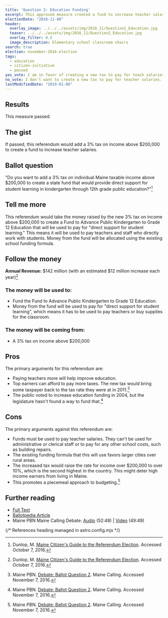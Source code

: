 ```yaml
---
title: 'Question 2: Education Funding'
excerpt: This approved measure created a fund to increase teacher salaries.
electionDate: "2016-11-08"
header:
  overlay_image: ../../../assets/img/2016_11/Question2_Education.jpg
  teaser: ../../../assets/img/2016_11/Question2_Education.jpg
  overlay_filter: 0.5
  image_description: Elementary school classroom chairs
search: true
election: november-2016-election
tags:
  - education
  - citizen-initiative
  - passed
yes_vote: I am in favor of creating a new tax to pay for teach salaries.
no_vote: I don't want to create a new tax to pay for teacher salaries.
lastModifiedDate: "2019-01-08"
---
```


## Results
This measure passed.

## The gist
If passed, this referendum would add a 3% tax on income above $200,000 to create a fund to increase teacher salaries.

## Ballot question
"Do you want to add a 3% tax on individual Maine taxable income above $200,000 to create a state fund that would provide direct support for student learning in kindergarten through 12th grade public education?"[^2]

<YesNoTable yesContent={frontmatter.yes_vote} noContent={frontmatter.no_vote} />

## Tell me more
This referendum would take the money raised by the new 3% tax on income above $200,000 to create a Fund to Advance Public Kindergarten to Grade 12 Education that will be used to pay for "direct support for student learning."  This means it will be used to pay teachers and staff who directly work with students.  Money from the fund will be allocated using the existing school funding formula.

## Follow the money
**Annual Revenue:** $142 million (with an estimated $12 million increase each year)[^2]

### The money will be used to:
- Fund the Fund to Advance Public Kindergarten to Grade 12 Education.
- Money from the fund will be used to pay for "direct support for student learning", which means it has to be used to pay teachers or buy supplies for the classroom.

### The money will be coming from:
- A 3% tax on income above $200,000

## Pros
The primary arguments for this referendum are:

- Paying teachers more will help improve education.
- Top earners can afford to pay more taxes.  The new tax would bring some taxpayer back to the tax rate they were at in 2011.[^3]
- The public voted to increase education funding in 2004, but the legislature hasn't found a way to fund that.[^3]

## Cons
The primary arguments against this referendum are:

- Funds must be used to pay teacher salaries.  They can't be used for administrative or clerical staff or to pay for any other school costs, such as building repairs.
- The existing funding formula that this will use favors larger cities over rural areas.
- The increased tax would raise the rate for income over $200,000 to over 10%, which is the second highest in the country.  This might deter high income earners from living in Maine.
- This promotes a piecemeal approach to budgeting.[^3]

## Further reading
- [Full Text](http://www.maine.gov/sos/cec/elec/citizens/k12.pdf)
- [Ballotpedia Article](https://ballotpedia.org/Maine_Tax_on_Incomes_Exceeding_$200,000_for_Public_Education,_Question_2_(2016))
- Maine PBN Maine Calling Debate: [Audio](http://mainepublic.org/post/debate-ballot-question-2) (52:48) | [Video](http://video.mainepublic.org/video/2365874988/) (49:49)

{/* References heading managed in astro.config.mjs */}
[^1]: Ballotpedia State Desk. [Maine Tax on Incomes Exceeding $200,000 for Public Education, Question 2 (2016)](https://ballotpedia.org/Maine_Tax_on_Incomes_Exceeding_$200,000_for_Public_Education,_Question_2_(2016)). Ballotpedia.  Accessed October 24, 2016.
[^2]: Dunlop, M. [Maine Citizen's Guide to the Referendum Election](http://www.state.me.us/sos/cec/elec/upcoming/citizensguide2016.pdf). Accessed October 7, 2016.
[^3]: Maine PBN. [Debate: Ballot Question 2](http://mainepublic.org/post/debate-ballot-question-2#stream/0).  Maine Calling.  Accessed November 7, 2016.

